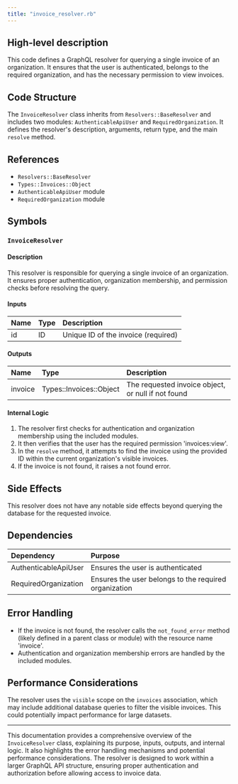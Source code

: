```yaml
---
title: "invoice_resolver.rb"
---
```


## High-level description
This code defines a GraphQL resolver for querying a single invoice of an organization. It ensures that the user is authenticated, belongs to the required organization, and has the necessary permission to view invoices.

## Code Structure
The `InvoiceResolver` class inherits from `Resolvers::BaseResolver` and includes two modules: `AuthenticableApiUser` and `RequiredOrganization`. It defines the resolver's description, arguments, return type, and the main `resolve` method.

## References
- `Resolvers::BaseResolver`
- `Types::Invoices::Object`
- `AuthenticableApiUser` module
- `RequiredOrganization` module

## Symbols

### `InvoiceResolver`
#### Description
This resolver is responsible for querying a single invoice of an organization. It ensures proper authentication, organization membership, and permission checks before resolving the query.

#### Inputs
| Name | Type | Description |
|:-----|:-----|:------------|
| id | ID | Unique ID of the invoice (required) |

#### Outputs
| Name | Type | Description |
|:-----|:-----|:------------|
| invoice | Types::Invoices::Object | The requested invoice object, or null if not found |

#### Internal Logic
1. The resolver first checks for authentication and organization membership using the included modules.
2. It then verifies that the user has the required permission 'invoices:view'.
3. In the `resolve` method, it attempts to find the invoice using the provided ID within the current organization's visible invoices.
4. If the invoice is not found, it raises a not found error.

## Side Effects
This resolver does not have any notable side effects beyond querying the database for the requested invoice.

## Dependencies
| Dependency | Purpose |
|:-----------|:--------|
| AuthenticableApiUser | Ensures the user is authenticated |
| RequiredOrganization | Ensures the user belongs to the required organization |

## Error Handling
- If the invoice is not found, the resolver calls the `not_found_error` method (likely defined in a parent class or module) with the resource name 'invoice'.
- Authentication and organization membership errors are handled by the included modules.

## Performance Considerations
The resolver uses the `visible` scope on the `invoices` association, which may include additional database queries to filter the visible invoices. This could potentially impact performance for large datasets.

---

This documentation provides a comprehensive overview of the `InvoiceResolver` class, explaining its purpose, inputs, outputs, and internal logic. It also highlights the error handling mechanisms and potential performance considerations. The resolver is designed to work within a larger GraphQL API structure, ensuring proper authentication and authorization before allowing access to invoice data.